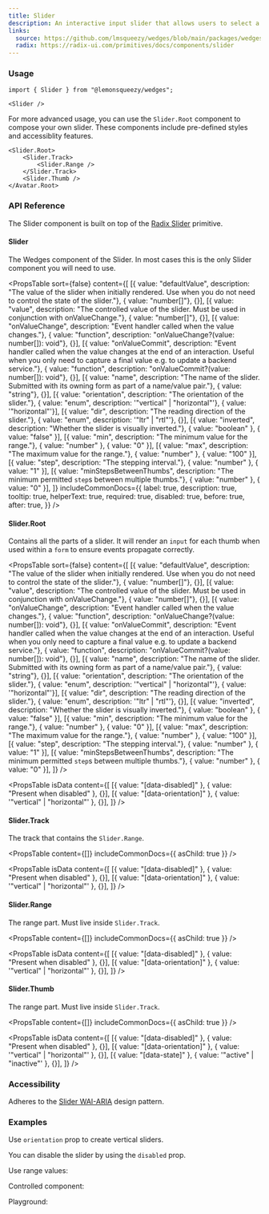 ```yaml
---
title: Slider
description: An interactive input slider that allows users to select a value from a specified range.
links:
  source: https://github.com/lmsqueezy/wedges/blob/main/packages/wedges/src/components/Slider/Slider.tsx
  radix: https://radix-ui.com/primitives/docs/components/slider
---
```

<PreviewComponent name="slider/preview" />

### Usage

```tsx
import { Slider } from "@lemonsqueezy/wedges";
```

```tsx showLineNumbers
<Slider />
```

For more advanced usage, you can use the `Slider.Root` component to compose your own slider. These components include pre-defined styles and accessiblity features.

```tsx showLineNumbers
<Slider.Root>
    <Slider.Track>
        <Slider.Range />
    </Slider.Track>
    <Slider.Thumb />
</Avatar.Root>
```

### API Reference

The Slider component is built on top of the <a href="https://www.radix-ui.com/primitives/docs/components/slider" rel="nofollow noreferrer" target="_blank">Radix Slider</a> primitive.

#### Slider

The Wedges component of the Slider. In most cases this is the only Slider component you will need to use.

<PropsTable
  sort={false}
  content={[
    [{ value: "defaultValue", description: "The value of the slider when initially rendered. Use when you do not need to control the state of the slider."}, { value: "number[]"}, {}],
    [{ value: "value", description: "The controlled value of the slider. Must be used in conjunction with onValueChange."}, { value: "number[]"}, {}],
    [{ value: "onValueChange", description: "Event handler called when the value changes."}, { value: "function", description: "onValueChange?(value: number[]): void"}, {}],
    [{ value: "onValueCommit", description: "Event handler called when the value changes at the end of an interaction. Useful when you only need to capture a final value e.g. to update a backend service."}, { value: "function", description: "onValueCommit?(value: number[]): void"}, {}],
    [{ value: "name", description: "The name of the slider. Submitted with its owning form as part of a name/value pair."}, { value: "string"}, {}],
    [{ value: "orientation", description: "The orientation of the slider."}, { value: "enum", description: '"vertical" | "horizontal"'}, { value: '"horizontal"'}],
    [{ value: "dir", description: "The reading direction of the slider."}, { value: "enum", description: '"ltr" | "rtl"'}, {}],
    [{ value: "inverted", description: "Whether the slider is visually inverted."}, { value: "boolean" }, { value: "false" }],
    [{ value: "min", description: "The minimum value for the range."}, { value: "number" }, { value: "0" }],
    [{ value: "max", description: "The maximum value for the range."}, { value: "number" }, { value: "100" }],
    [{ value: "step", description: "The stepping interval."}, { value: "number" }, { value: "1" }],
    [{ value: "minStepsBetweenThumbs", description: "The minimum permitted `step`s between multiple thumbs."}, { value: "number" }, { value: "0" }],
  ]}
  includeCommonDocs={{
    label: true,
    description: true,
    tooltip: true,
    helperText: true,
    required: true,
    disabled: true,
    before: true,
    after: true,
  }}
/>

#### Slider.Root

Contains all the parts of a slider. It will render an `input` for each thumb when used within a `form` to ensure events propagate correctly.

<PropsTable
  sort={false}
  content={[
    [{ value: "defaultValue", description: "The value of the slider when initially rendered. Use when you do not need to control the state of the slider."}, { value: "number[]"}, {}],
    [{ value: "value", description: "The controlled value of the slider. Must be used in conjunction with onValueChange."}, { value: "number[]"}, {}],
    [{ value: "onValueChange", description: "Event handler called when the value changes."}, { value: "function", description: "onValueChange?(value: number[]): void"}, {}],
    [{ value: "onValueCommit", description: "Event handler called when the value changes at the end of an interaction. Useful when you only need to capture a final value e.g. to update a backend service."}, { value: "function", description: "onValueCommit?(value: number[]): void"}, {}],
    [{ value: "name", description: "The name of the slider. Submitted with its owning form as part of a name/value pair."}, { value: "string"}, {}],
    [{ value: "orientation", description: "The orientation of the slider."}, { value: "enum", description: '"vertical" | "horizontal"'}, { value: '"horizontal"'}],
    [{ value: "dir", description: "The reading direction of the slider."}, { value: "enum", description: '"ltr" | "rtl"'}, {}],
    [{ value: "inverted", description: "Whether the slider is visually inverted."}, { value: "boolean" }, { value: "false" }],
    [{ value: "min", description: "The minimum value for the range."}, { value: "number" }, { value: "0" }],
    [{ value: "max", description: "The maximum value for the range."}, { value: "number" }, { value: "100" }],
    [{ value: "step", description: "The stepping interval."}, { value: "number" }, { value: "1" }],
    [{ value: "minStepsBetweenThumbs", description: "The minimum permitted `step`s between multiple thumbs."}, { value: "number" }, { value: "0" }],
  ]}
/>

<PropsTable
  isData
  content={[
    [{ value: "[data-disabled]" }, { value: "Present when disabled" }, {}],
    [{ value: "[data-orientation]" }, { value: '"vertical" | "horizontal"' }, {}],
  ]}
/>

#### Slider.Track

The track that contains the `Slider.Range`.

<PropsTable
  content={[]}
  includeCommonDocs={{
    asChild: true
  }}
/>

<PropsTable
  isData
  content={[
    [{ value: "[data-disabled]" }, { value: "Present when disabled" }, {}],
    [{ value: "[data-orientation]" }, { value: '"vertical" | "horizontal"' }, {}],
  ]}
/>

#### Slider.Range

The range part. Must live inside `Slider.Track`.

<PropsTable
  content={[]}
  includeCommonDocs={{
    asChild: true
  }}
/>

<PropsTable
  isData
  content={[
    [{ value: "[data-disabled]" }, { value: "Present when disabled" }, {}],
    [{ value: "[data-orientation]" }, { value: '"vertical" | "horizontal"' }, {}],
  ]}
/>

#### Slider.Thumb

The range part. Must live inside `Slider.Track`.

<PropsTable
  content={[]}
  includeCommonDocs={{
    asChild: true
  }}
/>

<PropsTable
  isData
  content={[
    [{ value: "[data-disabled]" }, { value: "Present when disabled" }, {}],
    [{ value: "[data-orientation]" }, { value: '"vertical" | "horizontal"' }, {}],
    [{ value: "[data-state]" }, { value: '"active" | "inactive"' }, {}],
  ]}
/>

### Accessibility

Adheres to the <a href="https://www.w3.org/WAI/ARIA/apg/patterns/slidertwothumb" target="_blank" rel='noreferrer nofollow'>Slider WAI-ARIA</a> design pattern.

### Examples

Use `orientation` prop to create vertical sliders.

<PreviewComponent name="slider/example-1" />

You can disable the slider by using the `disabled` prop.

<PreviewComponent name="slider/example-2" />

Use range values:

<PreviewComponent name="slider/example-3" />

Controlled component:

<PreviewComponent name="slider/example-4" />

Playground:

<PreviewComponent name="slider/example-5" />